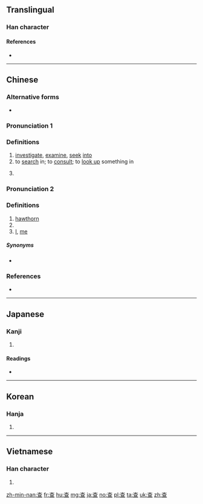 {{also|査}}
==Translingual==

===Han character===
{{Han char|rn=75|rad=木|as=05|sn=9|four=40107|canj=DAM|ids=⿱木旦}}

====References====
* {{Han ref|kx=0520.070|dkj=14643|dj=0908.060|hdz=21181.070|uh=67E5|ud=26597|bh=AC64|bd=44132}}

----

==Chinese==
{{zh-forms}}

===Alternative forms===
* {{zh-l|査}}

===Pronunciation 1===
{{zh-pron
|m=chá
|c=caa4
|mc=
|oc=y
|ma=zh-chá.ogg
|cat=v
}}

===Definitions===
{{zh-hanzi}}

# [[investigate]], [[examine]], [[seek]] [[into]]
# to [[search]] in; to [[consult]]; to [[look up]] something in
#: {{zh-usex|你 應該 去 查 詞典。|You should look in the dictionary.|C}}
# {{alternative spelling of|槎|lang=zh}}

===Pronunciation 2===
{{zh-pron
|m=zhā
|c=zaa1
|ma=
|cat=n,proper noun,pronoun
}}

===Definitions===
{{zh-hanzi}}

# [[hawthorn]] {{rfv-sense}}
# {{surname|lang=zh}}
# [[I]], [[me]]

=====Synonyms=====
* {{sense|me}} {{zh-l|咱}}

===References===
* {{R:twedu|A01905}}

----

==Japanese==

===Kanji===
{{ja-kanji|grade=|rs=木05}}

# {{defn|lang=ja|sort=木05}}

====Readings====
* {{ja-readings|on=[[さ]] (sa)|kun=[[しらべる]] (shiraberu)}}

----

==Korean==

===Hanja===
{{ko-hanja|hangeul=사|eumhun=|rv=sa|mr=sa|y=sa}}

# {{defn|lang=ko|sort=木05}}

----

==Vietnamese==

===Han character===
{{vi-hantu|[[tra]], [[già]]|rs=木05}}

# {{defn|lang=vi|sort=木05}}

[[zh-min-nan:查]]
[[fr:查]]
[[hu:查]]
[[mg:查]]
[[ja:查]]
[[no:查]]
[[pl:查]]
[[ta:查]]
[[uk:查]]
[[zh:查]]
